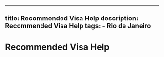 ---
  title: Recommended Visa Help
  description: Recommended Visa Help
  tags:
    - Rio de Janeiro
  ---
  # Recommended Visa Help
  
